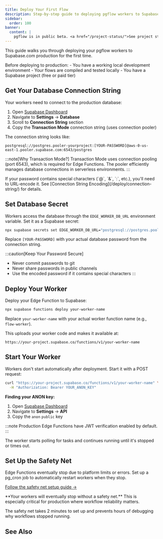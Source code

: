 ```yaml
---
title: Deploy Your First Flow
description: Step-by-step guide to deploying pgflow workers to Supabase.com production for the first time
sidebar:
  order: 100
banner:
  content: |
    pgflow is in public beta. <a href="/project-status/">See project status</a> for production readiness details.
---
```



This guide walks you through deploying your pgflow workers to Supabase.com production for the first time.

<Aside type="caution" title="Prerequisites">
Before deploying to production:
- You have a working local development environment
- Your flows are compiled and tested locally
- You have a Supabase project (free or paid tier)
</Aside>

## Get Your Database Connection String

Your workers need to connect to the production database:

1. Open [Supabase Dashboard](https://supabase.com/dashboard)
2. Navigate to **Settings** → **Database**
3. Scroll to **Connection String** section
4. Copy the **Transaction Mode** connection string (uses connection pooler)

The connection string looks like:
```
postgresql://postgres.pooler-yourproject:[YOUR-PASSWORD]@aws-0-us-east-1.pooler.supabase.com:6543/postgres
```

:::note[Why Transaction Mode?]
Transaction Mode uses connection pooling (port 6543), which is required for Edge Functions. The pooler efficiently manages database connections in serverless environments.
:::

<Aside type="note" title="Special Characters in Password">
If your password contains special characters (`@`, `&`, `:`, etc.), you'll need to URL-encode it. See [Connection String Encoding](/deploy/connection-string/) for details.
</Aside>

## Set Database Secret

Workers access the database through the `EDGE_WORKER_DB_URL` environment variable. Set it as a Supabase secret:

```bash frame="none"
npx supabase secrets set EDGE_WORKER_DB_URL="postgresql://postgres.pooler-yourproject:[YOUR-PASSWORD]@aws-0-us-east-1.pooler.supabase.com:6543/postgres"
```

Replace `[YOUR-PASSWORD]` with your actual database password from the connection string.

:::caution[Keep Your Password Secure]
- Never commit passwords to git
- Never share passwords in public channels
- Use the encoded password if it contains special characters
:::

## Deploy Your Worker

Deploy your Edge Function to Supabase:

```bash frame="none"
npx supabase functions deploy your-worker-name
```

Replace `your-worker-name` with your actual worker function name (e.g., `flow-worker`).

This uploads your worker code and makes it available at:
```
https://your-project.supabase.co/functions/v1/your-worker-name
```

## Start Your Worker

Workers don't start automatically after deployment. Start it with a POST request:

```bash frame="none"
curl "https://your-project.supabase.co/functions/v1/your-worker-name" \
  -H "Authorization: Bearer YOUR_ANON_KEY"
```

**Finding your ANON key:**
1. Open [Supabase Dashboard](https://supabase.com/dashboard)
2. Navigate to **Settings** → **API**
3. Copy the `anon` `public` key

:::note
Production Edge Functions have JWT verification enabled by default.
:::

The worker starts polling for tasks and continues running until it's stopped or times out.

## Set Up the Safety Net

Edge Functions eventually stop due to platform limits or errors. Set up a pg_cron job to automatically restart workers when they stop.

[Follow the safety net setup guide →](/deploy/supabase/keep-workers-running/)

<Aside type="danger" title="Don't Skip This Step">
**Your workers will eventually stop without a safety net.** This is especially critical for production where workflow reliability matters.

The safety net takes 2 minutes to set up and prevents hours of debugging why workflows stopped running.
</Aside>

## See Also

<CardGrid>
  <LinkCard title="Connection String Encoding" href="/deploy/connection-string/" description="Handle special characters in database passwords" />
  <LinkCard title="Monitor Execution" href="/deploy/monitor-execution/" description="Track flow runs and debug issues" />
  <LinkCard title="Monitor Workers Health" href="/deploy/monitor-workers-health/" description="Ensure workers stay healthy" />
</CardGrid>

